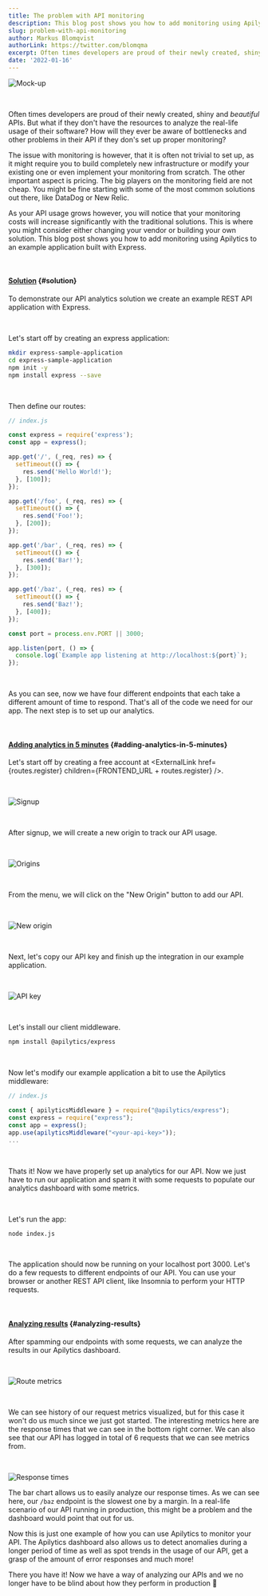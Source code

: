 ```yaml
---
title: The problem with API monitoring
description: This blog post shows you how to add monitoring using Apilytics to an example application built with Express.
slug: problem-with-api-monitoring
author: Markus Blomqvist
authorLink: https://twitter.com/blomqma
excerpt: Often times developers are proud of their newly created, shiny and beautiful APIs. But what if they don't have the time to analyze the real-life usage of their software?
date: '2022-01-16'
---
```


![Mock-up](/mock-ups/time-frame.png)

<br />

Often times developers are proud of their newly created, shiny and _beautiful_ APIs.
But what if they don't have the resources to analyze the real-life usage of their software?
How will they ever be aware of bottlenecks and other problems in their API
if they don's set up proper monitoring?

The issue with monitoring is however, that it is often not trivial to set up,
as it might require you to build completely new infrastructure or modify your existing one or even implement your monitoring from scratch.
The other important aspect is pricing. The big players on the monitoring field are not cheap.
You might be fine starting with some of the most common solutions out there, like <ExternalLink href="https://www.datadoghq.com/">DataDog</ExternalLink>
or <ExternalLink href="https://newrelic.com">New Relic</ExternalLink>.

As your API usage grows however, you will notice that your monitoring costs will increase significantly with the traditional solutions.
This is where you might consider either changing your vendor or building your own solution. This blog post
shows you how to add monitoring using Apilytics to an example application built with <ExternalLink href="https://expressjs.com">Express</ExternalLink>.

<br />

#### [Solution](#solution) {#solution}

To demonstrate our API analytics solution we create an example REST API application with Express.

<br />

Let's start off by creating an express application:

```sh
mkdir express-sample-application
cd express-sample-application
npm init -y
npm install express --save
```

<br />

Then define our routes:

```javascript
// index.js

const express = require('express');
const app = express();

app.get('/', (_req, res) => {
  setTimeout(() => {
    res.send('Hello World!');
  }, [100]);
});

app.get('/foo', (_req, res) => {
  setTimeout(() => {
    res.send('Foo!');
  }, [200]);
});

app.get('/bar', (_req, res) => {
  setTimeout(() => {
    res.send('Bar!');
  }, [300]);
});

app.get('/baz', (_req, res) => {
  setTimeout(() => {
    res.send('Baz!');
  }, [400]);
});

const port = process.env.PORT || 3000;

app.listen(port, () => {
  console.log(`Example app listening at http://localhost:${port}`);
});
```

<br />

As you can see, now we have four different endpoints that each take a different amount of time to respond.
That's all of the code we need for our app. The next step is to set up our analytics.

<br />

#### [Adding analytics in 5 minutes](#adding-analytics-in-5-minutes) {#adding-analytics-in-5-minutes}

Let's start off by creating a free account at <ExternalLink href={routes.register} children={FRONTEND_URL + routes.register} />.

<br />

![Signup](/blog-images/problem-with-api-monitoring/signup.png)

<br />

After signup, we will create a new origin to track our API usage.

<br />

![Origins](/blog-images/problem-with-api-monitoring/origins.png)

<br />

From the menu, we will click on the "New Origin" button to add our API.

<br />

![New origin](/blog-images/problem-with-api-monitoring/new-origin.png)

<br />

Next, let's copy our API key and finish up the integration in our example application.

<br />

![API key](/blog-images/problem-with-api-monitoring/api-key.png)

<br />

Let's install our client middleware.

```sh
npm install @apilytics/express
```

<br />

Now let's modify our example application a bit to use the Apilytics middleware:

```javascript
// index.js

const { apilyticsMiddleware } = require("@apilytics/express");
const express = require("express");
const app = express();
app.use(apilyticsMiddleware("<your-api-key>"));
...
```

<br />

Thats it! Now we have properly set up analytics for our API.
Now we just have to run our application and spam it with some requests to populate our analytics dashboard with some metrics.

<br />

Let's run the app:

```sh
node index.js
```

<br />

The application should now be running on your localhost port 3000.
Let's do a few requests to different endpoints of our API. You can use your browser or another REST API client,
like <ExternalLink href="https://insomnia.rest">Insomnia</ExternalLink> to perform your HTTP requests.

<br />

#### [Analyzing results](#analyzing-results) {#analyzing-results}

After spamming our endpoints with some requests, we can analyze the results in our Apilytics dashboard.

<br />

![Route metrics](/blog-images/problem-with-api-monitoring/full-dashboard.png)

<br />

We can see history of our request metrics visualized, but for this case it won't do us much since we just got started.
The interesting metrics here are the response times that we can see in the bottom right corner.
We can also see that our API has logged in total of 6 requests that we can see metrics from.

<br />

![Response times](/blog-images/problem-with-api-monitoring/endpoint-response-times.png)

The bar chart allows us to easily analyze our response times.
As we can see here, our `/baz` endpoint is the slowest one by a margin.
In a real-life scenario of our API running in production, this might be a problem and the dashboard would point that out for us.

Now this is just one example of how you can use Apilytics to monitor your API.
The Apilytics dashboard also allows us to detect anomalies during a longer period of time as well as spot trends in the usage of our API,
get a grasp of the amount of error responses and much more!

There you have it! Now we have a way of analyzing our APIs and we no longer have to be blind about how they perform in production 💪
